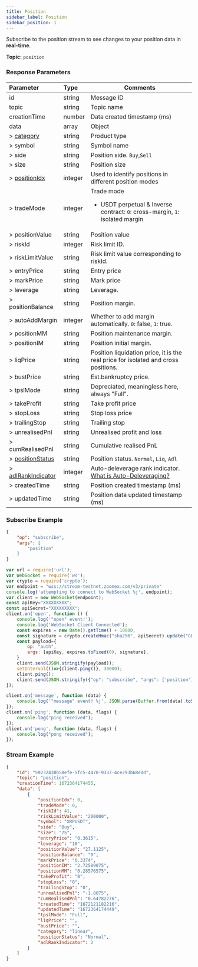 ```yaml
---
title: Position
sidebar_label: Position
sidebar_position: 1
---
```


Subscribe to the position stream to see changes to your position data in **real-time**.

**Topic:** `position`

### Response Parameters
| Parameter | Type | Comments|
|:----- |:-----|----- |
|id |string |Message ID|
|topic |string |Topic name |
|creationTime |number |Data created timestamp (ms) |
|data |array |Object |
|> [category](../../enum#category) |string |Product type|
|> symbol |string |Symbol name |
|> side |string |Position side. `Buy`,`Sell` |
|> size |string |Position size |
|> [positionIdx](../../enum#positionidx) |integer |Used to identify positions in different position modes|
|> tradeMode | integer |Trade mode <ul><li>USDT perpetual & Inverse contract: `0`: cross-margin, `1`: isolated margin</li></ul>|
|> positionValue |string |Position value |
|> riskId |integer |Risk limit ID.|
|> riskLimitValue |string |Risk limit value corresponding to riskId.|
|> entryPrice |string |Entry price |
|> markPrice |string |Mark price |
|> leverage |string |Leverage.|
|> positionBalance |string |Position margin.|
|> autoAddMargin | integer |Whether to add margin automatically. `0`: false, `1`: true.|
|> positionMM |string |Position maintenance margin.|
|> positionIM |string |Position initial margin.|
|> liqPrice | string  |Position liquidation price, it is the real price for isolated and cross positions.|
|> bustPrice |string |Est.bankruptcy price. |
|> tpslMode |string |Depreciated, meaningless here, always "Full". |
|> takeProfit |string |Take profit price |
|> stopLoss |string |Stop loss price |
|> trailingStop |string |Trailing stop |
|> unrealisedPnl |string |Unrealised profit and loss |
|> cumRealisedPnl |string |Cumulative realised PnL |
|> [positionStatus](../../enum#positionstatus) |string |Position status. `Normal`, `Liq`, `Adl` |
|> [adlRankIndicator](../../enum#adlrankindicator) |integer |Auto-deleverage rank indicator. <a href="https://www.zoomex.com/en-US/help-center/s/article/What-is-Auto-Deleveraging-ADL">What is Auto-Deleveraging?</a>|
|> createdTime |string |Position created timestamp (ms) |
|> updatedTime |string |Position data updated timestamp (ms) |

### Subscribe Example
```json
{
    "op": "subscribe",
    "args": [
        "position"
    ]
}
```

```javascript
var url = require('url');
var WebSocket = require('ws');
var crypto = require('crypto');
var endpoint = "wss://stream-testnet.zoomex.com/v3/private"
console.log('attempting to connect to WebSocket %j', endpoint);
var client = new WebSocket(endpoint);
const apiKey="XXXXXXXXX";
const apiSecret="XXXXXXXXX";
client.on('open', function () {
	console.log('"open" event!');
	console.log('WebSocket Client Connected');
	const expires = new Date().getTime() + 10000;
	const signature = crypto.createHmac("sha256", apiSecret).update("GET/realtime" + expires).digest("hex");
	const payload={
		op: "auth",
		args: [apiKey, expires.toFixed(0), signature],
	}
	client.send(JSON.stringify(payload));
	setInterval(()=>{client.ping()}, 30000);
	client.ping();
	client.send(JSON.stringify({"op": "subscribe", "args": ['position']}));
});

client.on('message', function (data) {
	console.log('"message" event! %j', JSON.parse(Buffer.from(data).toString()));
});
client.on('ping', function (data, flags) {
	console.log("ping received");
});
client.on('pong', function (data, flags) {
	console.log("pong received");
});
```

### Stream Example

```json
{
    "id": "59232430b58efe-5fc5-4470-9337-4ce293b68edd",
    "topic": "position",
    "creationTime": 1672364174455,
    "data": [
        {
            "positionIdx": 0,
            "tradeMode": 0,
            "riskId": 41,
            "riskLimitValue": "200000",
            "symbol": "XRPUSDT",
            "side": "Buy",
            "size": "75",
            "entryPrice": "0.3615",
            "leverage": "10",
            "positionValue": "27.1125",
            "positionBalance": "0",
            "markPrice": "0.3374",
            "positionIM": "2.72589075",
            "positionMM": "0.28576575",
            "takeProfit": "0",
            "stopLoss": "0",
            "trailingStop": "0",
            "unrealisedPnl": "-1.8075",
            "cumRealisedPnl": "0.64782276",
            "createdTime": "1672121182216",
            "updatedTime": "1672364174449",
            "tpslMode": "Full",
            "liqPrice": "",
            "bustPrice": "",
            "category": "linear",
            "positionStatus": "Normal",
            "adlRankIndicator": 2
        }
    ]
}
```

